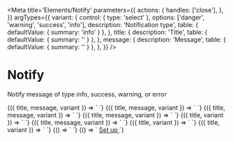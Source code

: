 
<Meta
  title='Elements/Notify'
  parameters={{
    actions: {
      handles: ['close'],
    },
  }}
  argTypes={{
    variant: {
      control: { type: 'select' },
      options: ['danger', 'warning', 'success', 'info'],
      description: 'Notification type',
      table: { defaultValue: { summary: 'info' } },
    },
    title: {
      description: 'Title',
      table: { defaultValue: { summary: '' } },
    },
    message: {
      description: 'Message',
      table: { defaultValue: { summary: '' } },
    },
  }}
/>

# Notify

Notify message of type info, success, warning, or error

<Canvas>
  <Story
    name='info'
    args={{
      variant: 'info',
      title: 'This is the title',
      message: 'This is the message.',
    }}
  >
    {({ title, message, variant }) => `
<v-notify
  variant='${variant}'
  title='${title}'
  message='${message}'
/>
    `}
  </Story>
</Canvas>

<Canvas>
  <Story
    name='success'
    args={{
      variant: 'success',
      title: 'This is the title',
      message: 'This is the message.',
    }}
  >
    {({ title, message, variant }) => `
<v-notify
  variant='${variant}'
  title='${title}'
  message='${message}'
/>
    `}
  </Story>
</Canvas>

<Canvas>
  <Story
    name='warning'
    args={{
      variant: 'warning',
      title: 'This is the title',
      message: 'This is the message.',
    }}
  >
    {({ title, message, variant }) => `
<v-notify
  variant='${variant}'
  title='${title}'
  message='${message}'
/>
    `}
  </Story>
</Canvas>

<Canvas>
  <Story
    name='danger'
    args={{
      variant: 'danger',
      title: 'This is the title',
      message: 'This is the message.',
    }}
  >
    {({ title, message, variant }) => `
<v-notify
  variant='${variant}'
  title='${title}'
  message='${message}'
/>
    `}
  </Story>
</Canvas>

<Canvas>
  <Story
    name='no message info'
    args={{
      variant: 'info',
      title: 'This is the title',
    }}
  >
    {({ title, variant }) => `
<v-notify
  variant='${variant}'
  title='${title}'
/>
    `}
  </Story>
</Canvas>

<Canvas>
  <Story
    name='no message success'
    args={{
      variant: 'success',
      title: 'This is the title',
    }}
  >
    {({ title, message, variant }) => `
<v-notify
  variant='${variant}'
  title='${title}'
/>
    `}
  </Story>
</Canvas>

<Canvas>
  <Story
    name='no message warning'
    args={{
      variant: 'warning',
      title: 'This is the title',
    }}
  >
    {({ title, variant }) => `
<v-notify
  variant='${variant}'
  title='${title}'
/>
    `}
  </Story>
</Canvas>

<Canvas>
  <Story
    name='no message danger'
    args={{
      variant: 'danger',
      title: 'This is the title',
    }}
  >
    {({ title, variant }) => `
<v-notify
  title='${title}'
  variant='${variant}'
/>
    `}
  </Story>
</Canvas>

<Canvas>
  <Story name='Slot'>
    {() => `
<v-notify
  variant='info'
  title='You have an incoming life update'
  message='LifeOS has been upgraded to a new version that includes great new things such as friends and family and you will not be alone anymore.'
>
  <v-button slot='action' variant='inverse-primary' label='Update'></v-button>
</v-notify>
    `}
  </Story>
</Canvas>

<Canvas>
  <Story name='Slot 2'>
    {() => `
      <v-notify variant="info" title="No logs yet." message="Make sure you have set up your part.">
        <a class='text-sm text-default font-medium hover:underline' href="">
          Set up
        </a>
      </v-notify>
    `}
  </Story>
</Canvas>